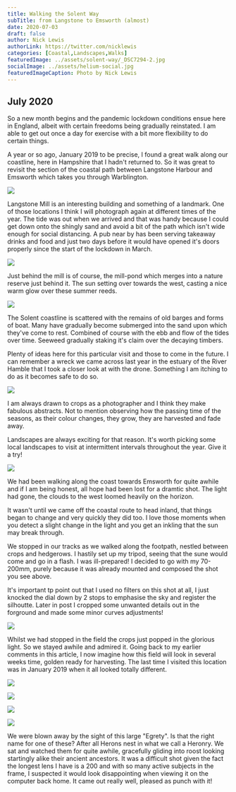 ```yaml
---
title: Walking the Solent Way
subTitle: from Langstone to Emsworth (almost)
date: 2020-07-03
draft: false
author: Nick Lewis
authorLink: https://twitter.com/nicklewis
categories: [Coastal,Landscapes,Walks]
featuredImage: ../assets/solent-way/_DSC7294-2.jpg
socialImage: ../assets/helium-social.jpg
featuredImageCaption: Photo by Nick Lewis
---
```


## July 2020

So a new month begins and the pandemic lockdown conditions ensue here in England, albeit with certain freedoms being gradually reinstated. I am able to get out once a day for exercise with a bit more flexibility to do certain things. 

A year or so ago, January 2019 to be precise, I found a great walk along our coastline, here in Hampshire that I hadn't returned to. So it was great to revisit the section of the coastal path between Langstone Harbour and Emsworth which takes you through Warblington.

![](../assets/solent-way/_DSC7294-2.jpg)

Langstone Mill is an interesting building and something of a landmark. One of those locations I think I will photograph again at different times of the year. The tide was out when we arrived and that was handy because I could get down onto the shingly sand and avoid a bit of the path which isn't wide enough for social distancing. A pub near by has been serving takeaway drinks and food and just two days before it would have opened it's doors properly since the start of the lockdown in March.

![](../assets/solent-way/_DSC7298-2.jpg)

Just behind the mill is of course, the mill-pond which merges into a nature reserve just behind it. The sun setting over towards the west, casting a nice warm glow over these summer reeds. 

![](../assets/solent-way/_DSC7300-2.jpg)

The Solent coastline is scattered with the remains of old barges and forms of boat. Many have gradually become submerged into the sand upon which they've come to rest. Combined of course with the ebb and flow of the tides over time. Seeweed gradually staking it's claim over the decaying timbers. 

Plenty of ideas here for this particular visit and those to come in the future. I can remember a wreck we came across last year in the estuary of the River Hamble that I took a closer look at with the drone. Something I am itching to do as it becomes safe to do so. 

![](../assets/solent-way/_DSC7314-2.jpg)

I am always drawn to crops as a photographer and I think they make fabulous abstracts. Not to mention observing how the passing time of the seasons, as their colour changes, they grow, they are harvested and fade away.

Landscapes are always exciting for that reason. It's worth picking some local landscapes to visit at intermittent intervals throughout the year. Give it a try!

![](../assets/solent-way/_DSC7315-2.jpg)

We had been walking along the coast towards Emsworth for quite awhile and if I am being honest, all hope had been lost for a dramtic shot. The light had gone, the clouds to the west loomed heavily on the horizon. 

It wasn't until we came off the coastal route to head inland, that things began to change and very quickly they did too. I love those moments when you detect a slight change in the light and you get an inkling that the sun may break through. 

We stopped in our tracks as we  walked along the footpath, nestled between crops and hedgerows. I hastily set up my tripod, seeing that the sune would come and go in a flash. I was ill-prepared! I decided to go with my 70-200mm, purely because it was already mounted and composed the shot you see above. 

It's important tp point out that I used no filters on this shot at all, I just knocked the dial down by 2 stops to emphasise the sky and register the silhoutte. Later in post I cropped some unwanted details out in the forground and made some minor curves adjustments!

![](../assets/solent-way/_DSC7319-2.jpg)

Whilst we had stopped in the field the crops just popped in the glorious light. So we stayed awhile and admired it. Going back to my earlier comments in this article, I now imagine how this field will look in several weeks time, golden ready for harvesting. The last time I visited this location was in January 2019 when it all looked totally different.

![](../assets/solent-way/_DSC7320-2.jpg)

![](../assets/solent-way/_DSC7323-2.jpg)

![](../assets/solent-way/_DSC7324-2.jpg)

![](../assets/solent-way/_DSC7327-2.jpg)

We were blown away by the sight of this large "Egrety". Is that the right name for one of these? After all Herons nest in what we call a Heronry. We sat and watched them for quite awhile, gracefully gliding into roost looking startingly alike their ancient ancestors. It was a difficult shot given the fact the longest lens I have is a 200 and with so many active subjects in the frame, I suspected it would look disappointing when viewing it on the computer back home. It came out really well, pleased as punch with it!
